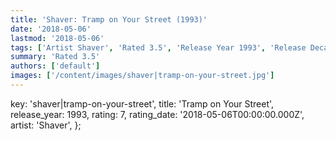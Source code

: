 ```yaml
---
title: 'Shaver: Tramp on Your Street (1993)'
date: '2018-05-06'
lastmod: '2018-05-06'
tags: ['Artist Shaver', 'Rated 3.5', 'Release Year 1993', 'Release Decade 1990']
summary: 'Rated 3.5'
authors: ['default']
images: ['/content/images/shaver|tramp-on-your-street.jpg']
---
```


  key: 'shaver|tramp-on-your-street',
  title: 'Tramp on Your Street',
  release_year: 1993,
  rating: 7,
  rating_date: '2018-05-06T00:00:00.000Z',
  artist: 'Shaver',
};

<MusicRating data={data} />
